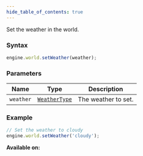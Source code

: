 ```yaml
---
hide_table_of_contents: true
---
```



Set the weather in the world.

### Syntax

```js
engine.world.setWeather(weather);
```

### Parameters

| Name      | Type                                     | Description         |
| --------- | ---------------------------------------- | ------------------- |
| `weather` | [`WeatherType`](./sdk/types/WeatherType) | The weather to set. |

### Example

```js
// Set the weather to cloudy
engine.world.setWeather('cloudy');
```

**Available on:** <ClientTag />
